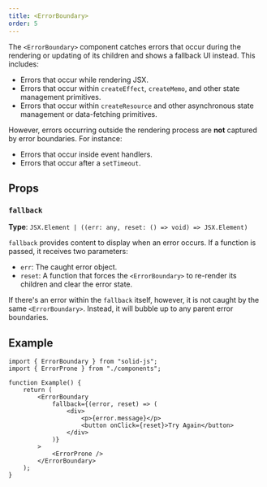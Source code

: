 ```yaml
---
title: <ErrorBoundary>
order: 5
---
```


The `<ErrorBoundary>` component catches errors that occur during the rendering or updating of its children and shows a fallback UI instead.
This includes:

- Errors that occur while rendering JSX.
- Errors that occur within `createEffect`, `createMemo`, and other state management primitives.
- Errors that occur within `createResource` and other asynchronous state management or data-fetching primitives.

However, errors occurring outside the rendering process are **not** captured by error boundaries.
For instance:

- Errors that occur inside event handlers.
- Errors that occur after a `setTimeout`.

## Props

### `fallback`

**Type**: `JSX.Element | ((err: any, reset: () => void) => JSX.Element)`

`fallback` provides content to display when an error occurs.
If a function is passed, it receives two parameters:

- `err`: The caught error object.
- `reset`: A function that forces the `<ErrorBoundary>` to re-render its children and clear the error state.

If there's an error within the `fallback` itself, however, it is not caught by the same `<ErrorBoundary>`.
Instead, it will bubble up to any parent error boundaries.

## Example

```tsx
import { ErrorBoundary } from "solid-js";
import { ErrorProne } from "./components";

function Example() {
	return (
		<ErrorBoundary
			fallback={(error, reset) => (
				<div>
					<p>{error.message}</p>
					<button onClick={reset}>Try Again</button>
				</div>
			)}
		>
			<ErrorProne />
		</ErrorBoundary>
	);
}
```
